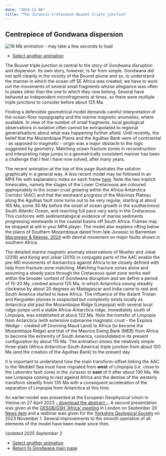 ```yaml
---
date: "2024-11-06"
title: "The Jurassic-Cretaceous Bouvet triple junction"
---
```


## Centrepiece of Gondwana dispersion

![18 Mb animation - may take a few seconds to load](./assets/Bouvet-x-3.gif?version=2)

* [Select another animation](../animations)

The Bouvet triple junction is central to the story of Gondwana disruption and dispersion. Its own story, however, is far from simple.  Gondwana did not split cleanly in the vicinity of the Bouvet plume and so, to understand the manner in which the ocean off SE Africa was created, we have to work out the movements of several small fragments whose allegiance was often to plates other than the one to which they now belong. Several have behaved as independent microfragments at times, so there were multiple triple junctions to consider before about 125 Ma.

Finding a defensible geometrical model demands careful interpretation of the ocean-floor topopgraphy and the marine magnetic anomalies, where available. In view of the number of small fragments, local geological observations in isolation often cannot be extrapolated to regional generalisations about what was happening further afield. Until recently, the belief that the Mozambique Plains and the Agulhas Bank were of continental - as opposed to magmatic - origin was a major obstacle to the logic suggested by geometry. Matching ocean fracture zones in reconstruction and interpreting ridge jumps in a geometrically consistent manner has been a challenge that I feel I have now solved, after many years.

The recent animation at the top of this page illustrates the solution graphically in a general way.  A less recent model may be followed in an MP4 file with explanatory notes on each frame [here](http://www.reeves.nl/upload/bouvettj5thedition.mp4). Note the two implicit timescales, namely the stages of the Lower Cretaceous are coloured appropriately in the ocean crust growing within the Africa-Antarctica Corridor (AAC) and that the westward progress of the Malvinas Plateau along the Agulhas fault zone turns out to be very regular, starting at about 165 Ma, some 30 My before the onset of ocean growth in the southernmost South Atlantic Ocean, and reaching full pace very early in the Cretaceous. This conforms with sedimentalogical evidence of marine sediments progressing westwards in the coastal basins off South Africa. Frames may be stopped at will in your MP4 player. The model also explains rifting below the plains of Southern Mozambique dated from late Jurassic to Barremian [Macgregor & Reeves, 2024](file:///C:/EARTHWORKS-2024/Macgregor&Reeves/tectonic%20paper%20preprint%20010824.pdf) with dextral movement on major faults shown in southern Africa.

The detailed marine magnetic anomaly observations of Mueller and Jokat (2018) and Konig and Jokat (2010) in conjugate parts of the AAC enable the pre-M0 movements of Aantarctica against Africa to be closely defined with help from fracture-zone matching. Matching fracture zones alone and assuming a steady pace through the Cretaceous quiet zone works well within the broader context of Gondwana disruption and we define a period of 15-20 My, centred around 125 Ma, in which Antarctica swung steadily clockwise by about 20 degrees as Madagascar and India came to rest and South America started to leave Africa.  The influence of the distant Tristan and Kerguelen plumes is suspected but complexity exists locally as Antarctica slid past the Mozambique Ridge (Limpopia) with several local ridge-jumps until a stable Africa-Antarctica ridge, immediately south of Limpopia, was established at about 122 Ma. Note the transfer of Limpopia from Antarctica (with extensive submarine magmatic crust - the Explora Wedge - created off Dronning Maud Land) to Africa (to become the Mozambique Ridge) and that of the Maurice Ewing Bank (MEB) from Africa to become the extremity of South America, consolidated in its present configuration by about 115 Ma. The animation shows the relatively simple three-plate (Africa-Antarctica-South America) triple junction from about 100 Ma (and the creation of the Agulhas Bank) to the present day.

It is important to understand how the main transform-offset linking the AAC to the Weddell Sea must have migrated from **west** of Limpopia (i.e. close to the Lebombo fault zone) in the Jurassic to **east** of it after about 130 Ma. We see Limpopia coming to rest against Africa and the demise of the westerly transform steadily from 135 Ma with a consequent acceleration of the separation of Limpopia from Antarctica at this time.  

An earlier model was presented at the European Geophysical Union in Vienna on 27 April 2023 [- download the abstract -](ttps://meetingorganizer.copernicus.org/EGU23/EGU23-5784.html). A second presentation was given at the [GESGB/GSH 'Africa' meeting](https://africa.ges-gb.org.uk/) in London on September 20 [News item](https://www.reeves.nl/news/oval-pear-shaped) and a webinar was given for the [Yorkshire Geological Society](https://www.yorksgeolsoc.org.uk/events-list/gondwanas-demise) on 2023 November 1. Several improvements to the smooth operation of all elements of the model have been made since then.

*Updated 2025 September 2*

* [Select another animation](../animations)
* [Return fo Gondwana main page](../../gondwana)

